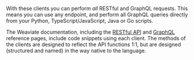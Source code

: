 With these clients you can perform *all* RESTful and GraphQL requests. This means you can use any endpoint, and perform all GraphQL queries directly from your Python, TypeScript/JavaScript, Java or Go scripts.

The Weaviate documentation, including the [RESTful API](/developers/weaviate/api/rest/) and [GraphQL](/developers/weaviate/api/graphql/) reference pages, include code snippets using each client. The methods of the clients are designed to reflect the API functions 1:1, but are designed (structured and named) in the way native to the language.
